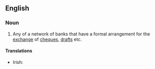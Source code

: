==English==

===Noun===
{{en-noun}}

# Any of a network of banks that have a formal arrangement for the [[exchange]] of [[cheque]]s, [[draft]]s etc.

====Translations====
{{trans-top|bank that has a formal arrangement for the exchange of cheques, drafts etc.}}
* Irish: {{t|ga|banc imréitithe|m}}
{{trans-mid}}
{{trans-bottom}}